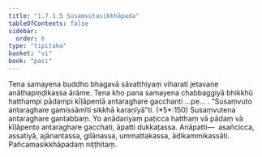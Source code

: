 ```yaml
---
title: "1.7.1.5 Susaṃvutasikkhāpada"
tableOfContents: false
sidebar:
  order: 6
type: "tipitaka"
basket: "vi"
book: "paci"
---
```



<DynamicBreadcrumb />

<Division number="580" book="paci" bookNo="2" page="241">

<Paragraph number="1705" book="paci">
Tena samayena buddho bhagavā sāvatthiyaṃ viharati jetavane anāthapiṇḍikassa ārāme. Tena kho pana samayena chabbaggiyā bhikkhū hatthampi pādampi kīḷāpentā antaraghare gacchanti …pe… .
</Paragraph>

<Paragraph number="1706" book="paci">
<Emphasis>“Susaṃvuto antaraghare gamissāmīti sikkhā karaṇīyā”</Emphasis>ti. (*5*:<Emphasis>150</Emphasis>)
</Paragraph>

<Paragraph number="1707" book="paci">
Susaṃvutena antaraghare gantabbaṃ. Yo anādariyaṃ paṭicca hatthaṃ vā pādaṃ vā kīḷāpento antaraghare gacchati, āpatti dukkaṭassa.
</Paragraph>

<Paragraph number="1708" book="paci">
Anāpatti—  asañcicca, assatiyā, ajānantassa, gilānassa, ummattakassa, ādikammikassāti.

</Paragraph>
</Division>

<Paragraph number="1709" type="center" book="paci">
Pañcamasikkhāpadaṃ niṭṭhitaṃ.
</Paragraph>